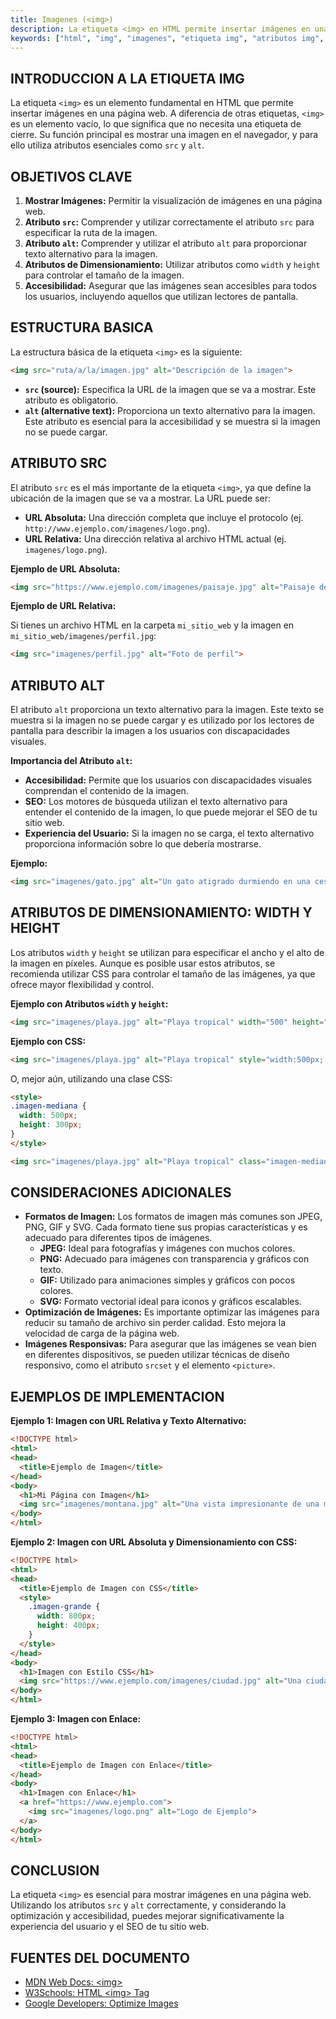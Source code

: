 ```yaml
---
title: Imagenes (<img>)
description: La etiqueta <img> en HTML permite insertar imágenes en una página web.
keywords: ["html", "img", "imagenes", "etiqueta img", "atributos img", "src", "alt"]
---
```


## INTRODUCCION A LA ETIQUETA IMG

La etiqueta `<img>` es un elemento fundamental en HTML que permite insertar imágenes en una página web. A diferencia de otras etiquetas, `<img>` es un elemento vacío, lo que significa que no necesita una etiqueta de cierre. Su función principal es mostrar una imagen en el navegador, y para ello utiliza atributos esenciales como `src` y `alt`.

## OBJETIVOS CLAVE

1.  **Mostrar Imágenes:** Permitir la visualización de imágenes en una página web.
2.  **Atributo `src`:** Comprender y utilizar correctamente el atributo `src` para especificar la ruta de la imagen.
3.  **Atributo `alt`:** Comprender y utilizar el atributo `alt` para proporcionar texto alternativo para la imagen.
4.  **Atributos de Dimensionamiento:** Utilizar atributos como `width` y `height` para controlar el tamaño de la imagen.
5.  **Accesibilidad:** Asegurar que las imágenes sean accesibles para todos los usuarios, incluyendo aquellos que utilizan lectores de pantalla.

## ESTRUCTURA BASICA

La estructura básica de la etiqueta `<img>` es la siguiente:

```html
<img src="ruta/a/la/imagen.jpg" alt="Descripción de la imagen">
```

*   **`src` (source):** Especifica la URL de la imagen que se va a mostrar. Este atributo es obligatorio.
*   **`alt` (alternative text):** Proporciona un texto alternativo para la imagen. Este atributo es esencial para la accesibilidad y se muestra si la imagen no se puede cargar.

## ATRIBUTO SRC

El atributo `src` es el más importante de la etiqueta `<img>`, ya que define la ubicación de la imagen que se va a mostrar. La URL puede ser:

*   **URL Absoluta:** Una dirección completa que incluye el protocolo (ej. `http://www.ejemplo.com/imagenes/logo.png`).
*   **URL Relativa:** Una dirección relativa al archivo HTML actual (ej. `imagenes/logo.png`).

**Ejemplo de URL Absoluta:**

```html
<img src="https://www.ejemplo.com/imagenes/paisaje.jpg" alt="Paisaje de montaña">
```

**Ejemplo de URL Relativa:**

Si tienes un archivo HTML en la carpeta `mi_sitio_web` y la imagen en `mi_sitio_web/imagenes/perfil.jpg`:

```html
<img src="imagenes/perfil.jpg" alt="Foto de perfil">
```

## ATRIBUTO ALT

El atributo `alt` proporciona un texto alternativo para la imagen. Este texto se muestra si la imagen no se puede cargar y es utilizado por los lectores de pantalla para describir la imagen a los usuarios con discapacidades visuales.

**Importancia del Atributo `alt`:**

*   **Accesibilidad:** Permite que los usuarios con discapacidades visuales comprendan el contenido de la imagen.
*   **SEO:** Los motores de búsqueda utilizan el texto alternativo para entender el contenido de la imagen, lo que puede mejorar el SEO de tu sitio web.
*   **Experiencia del Usuario:** Si la imagen no se carga, el texto alternativo proporciona información sobre lo que debería mostrarse.

**Ejemplo:**

```html
<img src="imagenes/gato.jpg" alt="Un gato atigrado durmiendo en una cesta">
```

## ATRIBUTOS DE DIMENSIONAMIENTO: WIDTH Y HEIGHT

Los atributos `width` y `height` se utilizan para especificar el ancho y el alto de la imagen en píxeles. Aunque es posible usar estos atributos, se recomienda utilizar CSS para controlar el tamaño de las imágenes, ya que ofrece mayor flexibilidad y control.

**Ejemplo con Atributos `width` y `height`:**

```html
<img src="imagenes/playa.jpg" alt="Playa tropical" width="500" height="300">
```

**Ejemplo con CSS:**

```html
<img src="imagenes/playa.jpg" alt="Playa tropical" style="width:500px; height:300px;">
```

O, mejor aún, utilizando una clase CSS:

```html
<style>
.imagen-mediana {
  width: 500px;
  height: 300px;
}
</style>

<img src="imagenes/playa.jpg" alt="Playa tropical" class="imagen-mediana">
```

## CONSIDERACIONES ADICIONALES

*   **Formatos de Imagen:** Los formatos de imagen más comunes son JPEG, PNG, GIF y SVG. Cada formato tiene sus propias características y es adecuado para diferentes tipos de imágenes.
    *   **JPEG:** Ideal para fotografías y imágenes con muchos colores.
    *   **PNG:** Adecuado para imágenes con transparencia y gráficos con texto.
    *   **GIF:** Utilizado para animaciones simples y gráficos con pocos colores.
    *   **SVG:** Formato vectorial ideal para iconos y gráficos escalables.
*   **Optimización de Imágenes:** Es importante optimizar las imágenes para reducir su tamaño de archivo sin perder calidad. Esto mejora la velocidad de carga de la página web.
*   **Imágenes Responsivas:** Para asegurar que las imágenes se vean bien en diferentes dispositivos, se pueden utilizar técnicas de diseño responsivo, como el atributo `srcset` y el elemento `<picture>`.

## EJEMPLOS DE IMPLEMENTACION

**Ejemplo 1: Imagen con URL Relativa y Texto Alternativo:**

```html
<!DOCTYPE html>
<html>
<head>
  <title>Ejemplo de Imagen</title>
</head>
<body>
  <h1>Mi Página con Imagen</h1>
  <img src="imagenes/montana.jpg" alt="Una vista impresionante de una montaña nevada">
</body>
</html>
```

**Ejemplo 2: Imagen con URL Absoluta y Dimensionamiento con CSS:**

```html
<!DOCTYPE html>
<html>
<head>
  <title>Ejemplo de Imagen con CSS</title>
  <style>
    .imagen-grande {
      width: 800px;
      height: 400px;
    }
  </style>
</head>
<body>
  <h1>Imagen con Estilo CSS</h1>
  <img src="https://www.ejemplo.com/imagenes/ciudad.jpg" alt="Una ciudad moderna al atardecer" class="imagen-grande">
</body>
</html>
```

**Ejemplo 3: Imagen con Enlace:**

```html
<!DOCTYPE html>
<html>
<head>
  <title>Ejemplo de Imagen con Enlace</title>
</head>
<body>
  <h1>Imagen con Enlace</h1>
  <a href="https://www.ejemplo.com">
    <img src="imagenes/logo.png" alt="Logo de Ejemplo">
  </a>
</body>
</html>
```

## CONCLUSION

La etiqueta `<img>` es esencial para mostrar imágenes en una página web. Utilizando los atributos `src` y `alt` correctamente, y considerando la optimización y accesibilidad, puedes mejorar significativamente la experiencia del usuario y el SEO de tu sitio web.

## FUENTES DEL DOCUMENTO

*   [MDN Web Docs: \<img>](https://developer.mozilla.org/en-US/docs/Web/HTML/Element/img)
*   [W3Schools: HTML \<img> Tag](https://www.w3schools.com/tags/tag_img.asp)
*   [Google Developers: Optimize Images](https://developers.google.com/web/fundamentals/performance/optimizing-content-efficiency/optimize-images)